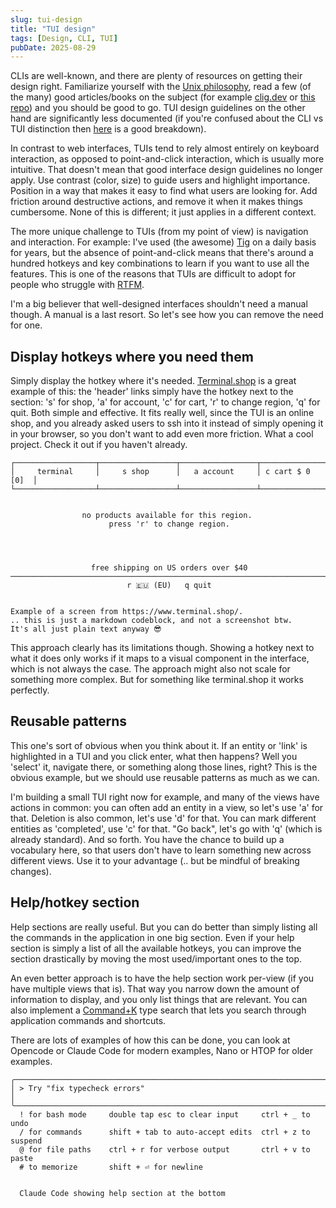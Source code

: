 ```yaml
---
slug: tui-design
title: "TUI design"
tags: [Design, CLI, TUI]
pubDate: 2025-08-29
---
```


CLIs are well-known, and there are plenty of resources on getting their design right.
Familiarize yourself with the [Unix philosophy](https://en.wikipedia.org/wiki/Unix_philosophy), read a few (of the many) good articles/books on the subject (for example [clig.dev](https://clig.dev/) or [this repo](https://github.com/lirantal/nodejs-cli-apps-best-practices)) and you should be good to go.
TUI design guidelines on the other hand are significantly less documented (if you're confused about the CLI vs TUI distinction then [here](https://itsfoss.com/gui-cli-tui) is a good breakdown).

In contrast to web interfaces, TUIs tend to rely almost entirely on keyboard interaction, as opposed to point-and-click interaction, which is usually more intuitive.
That doesn't mean that good interface design guidelines no longer apply.
Use contrast (color, size) to guide users and highlight importance. Position in a way that makes it easy to find what users are looking for.
Add friction around destructive actions, and remove it when it makes things cumbersome.
None of this is different; it just applies in a different context.

The more unique challenge to TUIs (from my point of view) is navigation and interaction.
For example: I've used (the awesome) [Tig](https://jonas.github.io/tig/) on a daily basis for years, but the absence of point-and-click means that there's around a hundred hotkeys and key combinations to learn if you want to use all the features.
This is one of the reasons that TUIs are difficult to adopt for people who struggle with [RTFM](https://en.wikipedia.org/wiki/RTFM).

I'm a big believer that well-designed interfaces shouldn't need a manual though. A manual is a last resort.
So let's see how you can remove the need for one.

## Display hotkeys where you need them

Simply display the hotkey where it's needed. [Terminal.shop](https://www.terminal.shop/) is a great example of this: the 'header' links simply have the hotkey next to the section: 's' for shop, 'a' for account, 'c' for cart, 'r' to change region, 'q' for quit. Both simple and effective. It fits really well, since the TUI is an online shop, and you already asked users to ssh into it instead of simply opening it in your browser, so you don't want to add even more friction. What a cool project. Check it out if you haven't already.

```
┌──────────────────┬─────────────────┬─────────────────┬─────────────────┐
│     terminal     │     s shop      │   a account     │ c cart $ 0 [0]  │
└──────────────────┴─────────────────┴─────────────────┴─────────────────┘


                no products available for this region.
                      press 'r' to change region.




                  free shipping on US orders over $40
──────────────────────────────────────────────────────────────────────────
                          r 🇪🇺 (EU)   q quit


Example of a screen from https://www.terminal.shop/.
.. this is just a markdown codeblock, and not a screenshot btw.
It's all just plain text anyway 😎
```

This approach clearly has its limitations though. Showing a hotkey next to what it does only works if it maps to a visual component in the interface, which is not always the case. The approach might also not scale for something more complex. But for something like terminal.shop it works perfectly.

## Reusable patterns

This one's sort of obvious when you think about it.
If an entity or 'link' is highlighted in a TUI and you click enter, what then happens?
Well you 'select' it, navigate there, or something along those lines, right?
This is the obvious example, but we should use reusable patterns as much as we can.

I'm building a small TUI right now for example, and many of the views have actions in common: you can often add an entity in a view, so let's use 'a' for that.
Deletion is also common, let's use 'd' for that. You can mark different entities as 'completed', use 'c' for that.
"Go back", let's go with 'q' (which is already standard). And so forth.
You have the chance to build up a vocabulary here, so that users don't have to learn something new across different views.
Use it to your advantage (.. but be mindful of breaking changes).

## Help/hotkey section

Help sections are really useful.
But you can do better than simply listing all the commands in the application in one big section.
Even if your help section is simply a list of all the available hotkeys, you can improve the section drastically by moving the most used/important ones to the top.

An even better approach is to have the help section work per-view (if you have multiple views that is).
That way you narrow down the amount of information to display, and you only list things that are relevant.
You can also implement a [Command+K](https://kbar.vercel.app/) type search that lets you search through application commands and shortcuts.

There are lots of examples of how this can be done, you can look at Opencode or Claude Code for modern examples, Nano or HTOP for older examples.

```
╭──────────────────────────────────────────────────────────────────────────╮
│ > Try "fix typecheck errors"                                             │
╰──────────────────────────────────────────────────────────────────────────╯
  ! for bash mode     double tap esc to clear input     ctrl + _ to undo
  / for commands      shift + tab to auto-accept edits  ctrl + z to suspend
  @ for file paths    ctrl + r for verbose output       ctrl + v to paste
  # to memorize       shift + ⏎ for newline


  Claude Code showing help section at the bottom
```
